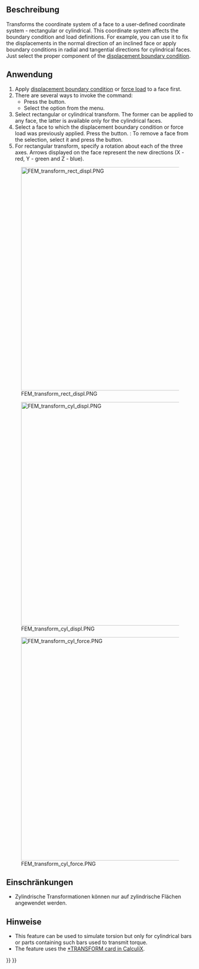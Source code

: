 <languages/>

{{Docnav
|[[FEM_ConstraintSectionPrint|Section Print Feature]]
|[[FEM_ConstraintFixed|Fixed Boundary Condition]]
|[[FEM_Workbench|FEM]]
|IconL=FEM_ConstraintSectionPrint.svg
|IconR=FEM_ConstraintFixed.svg
|IconC=Workbench_FEM.svg
}}

{{GuiCommandContainer|
{{GuiCommand
|Name=FEM ConstraintTransform
|MenuLocation=Model → Geometrical Analysis Features → Local Coordinate System
|Workbenches=[[FEM_Workbench|FEM]]
|SeeAlso=[[FEM_ConstraintPlaneRotation|FEM Constraint plane rotation]]
}}
{{GuiCommandFemInfo
|Solvers=CalculiX
}}
}}

<span id="Description"></span>
==Beschreibung==

Transforms the coordinate system of a face to a user-defined coordinate system - rectangular or cylindrical. This coordinate system affects the boundary condition and load definitions. For example, you can use it to fix the displacements in the normal direction of an inclined face or apply boundary conditions in radial and tangential directions for cylindrical faces. Just select the proper component of the [[FEM_ConstraintDisplacement|displacement boundary condition]].

<span id="Usage"></span>
==Anwendung==

# Apply [[FEM_ConstraintDisplacement|displacement boundary condition]] or [[FEM_ConstraintForce|force load]] to a face first.
# There are several ways to invoke the command:
#* Press the {{Button|[[Image:FEM_ConstraintTransform.svg|16px]] [[FEM_ConstraintTransform|Local Coordinate System]]}} button.
#* Select the {{MenuCommand|Model → Geometrical Analysis Features → [[Image:FEM_ConstraintTransform.svg|16px]] Local Coordinate System}} option from the menu.
# Select rectangular or cylindrical transform. The former can be applied to any face, the latter is available only for the cylindrical faces.
# Select a face to which the displacement boundary condition or force load was previously applied. Press the {{Button|Add}} button. {{Version|1.1}}: To remove a face from the selection, select it and press the {{Button|Remove}} button.
# For rectangular transform, specify a rotation about each of the three axes. Arrows displayed on the face represent the new directions (X - red, Y - green and Z - blue).

[[Image:FEM_transform_rect_displ.PNG|600px]]

{{Caption|Rectangular local coordinate system defined for an inclined face. Long thin arrows indicate the global coordinate system, short thick ones represent the local one. Displacement boundary condition with fixed Z displacement (blue axis - perpendicular to the face in the local coordinate system) was applied first (hidden in the picture). This simulates roller support with the part being able to slide along that face.}}

[[Image:FEM_transform_cyl_displ.PNG|600px]]

{{Caption|Cylindrical transformation for a cylindrical face. Global X direction (red) always becomes the local radial direction. Fixing it via displacement boundary condition prevents radial expansion but not rotation around the hole. That would require fixing the tangential direction (Y in global axes). The third direction (global Z) is axial.}}

[[Image:FEM_transform_cyl_force.PNG|600px]]

{{Caption|Cylindrical transformation for a cylindrical face. Force (purple arrows) applied in the global Y direction becomes force applied in the tangential direction - torque. The shaft is twisted.}}

<span id="Limitations"></span>
==Einschränkungen== 

* Zylindrische Transformationen können nur auf zylindrische Flächen angewendet werden.

<span id="Notes"></span>
==Hinweise== 

* This feature can be used to simulate torsion but only for cylindrical bars or parts containing such bars used to transmit torque.
* The feature uses the [https://web.mit.edu/calculix_v2.7/CalculiX/ccx_2.7/doc/ccx/node253.html *TRANSFORM card in CalculiX].


{{Docnav
|[[FEM_ConstraintSectionPrint|Section Print Feature]]
|[[FEM_ConstraintFixed|Fixed Boundary Condition]]
|[[FEM_Workbench|FEM]]
|IconL=FEM_ConstraintSectionPrint.svg
|IconR=FEM_ConstraintFixed.svg
|IconC=Workbench_FEM.svg
}}

{{FEM_Tools_navi{{#translation:}}}}
{{Userdocnavi{{#translation:}}}}